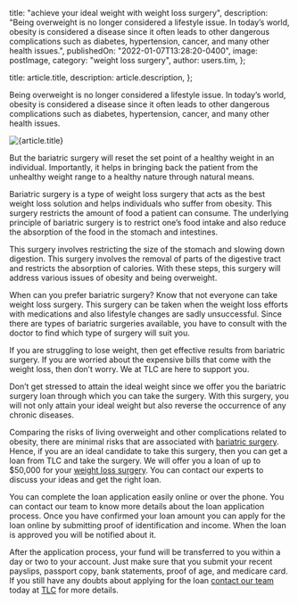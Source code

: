 
  title: "achieve your ideal weight with weight loss surgery",
  description:
    "Being overweight is no longer considered a lifestyle issue. In today’s world, obesity is considered a disease since it often leads to other dangerous complications such as diabetes, hypertension, cancer, and many other health issues.",
  publishedOn: "2022-01-07T13:28:20-0400",
  image: postImage,
  category: "weight loss surgery",
  author: users.tim,
};

  title: article.title,
  description: article.description,
};


Being overweight is no longer considered a lifestyle issue. In today’s world, obesity is considered a disease since it often leads to other dangerous complications such as diabetes, hypertension, cancer, and many other health issues.

<Image src={postImage} alt={article.title} />

But the bariatric surgery will reset the set point of a healthy weight in an individual. Importantly, it helps in bringing back the patient from the unhealthy weight range to a healthy nature through natural means.

Bariatric surgery is a type of weight loss surgery that acts as the best weight loss solution and helps individuals who suffer from obesity. This surgery restricts the amount of food a patient can consume. The underlying principle of bariatric surgery is to restrict one’s food intake and also reduce the absorption of the food in the stomach and intestines.

This surgery involves restricting the size of the stomach and slowing down digestion. This surgery involves the removal of parts of the digestive tract and restricts the absorption of calories. With these steps, this surgery will address various issues of obesity and being overweight.

When can you prefer bariatric surgery? Know that not everyone can take weight loss surgery. This surgery can be taken when the weight loss efforts with medications and also lifestyle changes are sadly unsuccessful. Since there are types of bariatric surgeries available, you have to consult with the doctor to find which type of surgery will suit you.

If you are struggling to lose weight, then get effective results from bariatric surgery. If you are worried about the expensive bills that come with the weight loss, then don’t worry. We at TLC are here to support you.

Don’t get stressed to attain the ideal weight since we offer you the bariatric surgery loan through which you can take the surgery. With this surgery, you will not only attain your ideal weight but also reverse the occurrence of any chronic diseases.

Comparing the risks of living overweight and other complications related to obesity, there are minimal risks that are associated with [bariatric surgery](https://medical.tlc.com.au/bariatric-surgery/). Hence, if you are an ideal candidate to take this surgery, then you can get a loan from TLC and take the surgery. We will offer you a loan of up to $50,000 for your [weight loss surgery](https://tlc.com.au/weight-loss-surgery-harmonal-changes/). You can contact our experts to discuss your ideas and get the right loan.

You can complete the loan application easily online or over the phone. You can contact our team to know more details about the loan application process. Once you have confirmed your loan amount you can apply for the loan online by submitting proof of identification and income. When the loan is approved you will be notified about it.

After the application process, your fund will be transferred to you within a day or two to your account. Just make sure that you submit your recent payslips, passport copy, bank statements, proof of age, and medicare card. If you still have any doubts about applying for the loan [contact our team](https://tlc.com.au/contact-us/) today at [TLC](https://tlc.com.au/) for more details.
